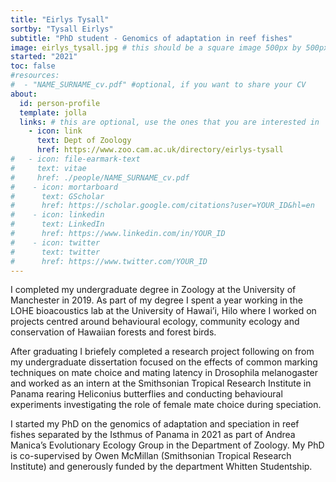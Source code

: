 ```yaml
---
title: "Eirlys Tysall"
sortby: "Tysall Eirlys"
subtitle: "PhD student - Genomics of adaptation in reef fishes"
image: eirlys_tysall.jpg # this should be a square image 500px by 500px (or possibly 250px by 250px???)
started: "2021"
toc: false
#resources: 
#  - "NAME_SURNAME_cv.pdf" #optional, if you want to share your CV
about:
  id: person-profile
  template: jolla
  links: # this are optional, use the ones that you are interested in
    - icon: link
      text: Dept of Zoology
      href: https://www.zoo.cam.ac.uk/directory/eirlys-tysall
#   - icon: file-earmark-text
#     text: vitae
#     href: ./people/NAME_SURNAME_cv.pdf
#    - icon: mortarboard
#      text: GScholar
#      href: https://scholar.google.com/citations?user=YOUR_ID&hl=en
#    - icon: linkedin
#      text: LinkedIn
#      href: https://www.linkedin.com/in/YOUR_ID
#    - icon: twitter
#      text: twitter
#      href: https://www.twitter.com/YOUR_ID
---
```


:::{#person-profile}
:::


I completed my undergraduate degree in Zoology at the University of Manchester in 2019. As part of my degree I spent a year working in the LOHE bioacoustics lab at the University of Hawai'i, Hilo where I worked on projects centred around behavioural ecology, community ecology and conservation of Hawaiian forests and forest birds.

After graduating I briefely completed a research project following on from my undergraduate dissertation focused on the effects of common marking techniques on mate choice and mating latency in Drosophila melanogaster and worked as an intern at the Smithsonian Tropical Research Institute in Panama rearing Heliconius butterflies and conducting behavioural experiments investigating the role of female mate choice during speciation. 

I started my PhD on the genomics of adaptation and speciation in reef fishes separated by the Isthmus of Panama in 2021 as part of Andrea Manica's Evolutionary Ecology Group in the Department of Zoology. My PhD is co-supervised by Owen McMillan (Smithsonian Tropical Research Institute) and generously funded by the department Whitten Studentship.
